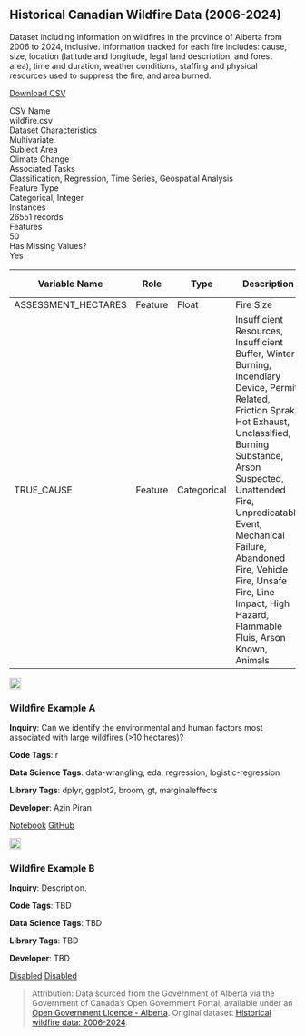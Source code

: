## Historical Canadian Wildfire Data (2006-2024)

::: {.static-content}

Dataset including information on wildfires in the province of Alberta from 2006 to 2024, inclusive. Information tracked for each fire includes: cause, size, location (latitude and longitude, legal land description, and forest area), time and duration, weather conditions, staffing and physical resources used to suppress the fire, and area burned.

<div class="button-container">
  <a href="notebooks/datasets/wildfire.csv" download class="download-button">
    Download CSV
  </a>
</div>

<div class="description-grid">

  <div class="field-label">CSV Name</div><div class="field-value">wildfire.csv</div>
  <div class="field-label">Dataset Characteristics</div><div class="field-value">Multivariate</div>
  <div class="field-label">Subject Area</div><div class="field-value">Climate Change</div>
  <div class="field-label">Associated Tasks</div><div class="field-value">Classification, Regression, Time Series, Geospatial Analysis</div>
  <div class="field-label">Feature Type</div><div class="field-value">Categorical, Integer</div>
  <div class="field-label">Instances</div><div class="field-value">26551 records</div>
  <div class="field-label">Features</div><div class="field-value">50</div>
  <div class="field-label">Has Missing Values?</div><div class="field-value">Yes</div>

</div>

<div class="table-container">
  <table class="styled-table">
    <thead>
      <tr>
        <th>Variable Name</th>
        <th>Role</th>
        <th>Type</th>
        <th>Description</th>
        <th>Units</th>
        <th>Missing Values</th>
      </tr>
    </thead>
    <tbody>
      <tr>
        <td>ASSESSMENT_HECTARES</td>
        <td>Feature</td>
        <td>Float</td>
        <td>Fire Size</td>
        <td>Hectares</td>
        <td>No</td>
      </tr>
      <tr>
        <td>TRUE_CAUSE</td>
        <td>Feature</td>
        <td>Categorical</td>
        <td>Insufficient Resources, Insufficient Buffer, Winter Burning, Incendiary Device, Permit Related, Friction Sprak, Hot Exhaust, Unclassified, Burning Substance, Arson Suspected, Unattended Fire, Unpredicatable Event, Mechanical Failure, Abandoned Fire, Vehicle Fire, Unsafe Fire, Line Impact, High Hazard, Flammable Fluis, Arson Known, Animals</td>
        <td></td>
        <td>No</td>
      </tr>
    </tbody>
  </table>
</div>

:::

:::{.grid-container}

<div class="grid-item" data-tags="notebook,r,data-wrangling,eda,regression,logistic-regression,dplyr,ggplot2,broom,gt,marginaleffects">
  <img src="img/dataset.png" width="20px" height="20px">
  <h3>Wildfire Example A</h3>
  <p>
<strong>Inquiry</strong>: Can we identify the environmental and human factors most associated with large wildfires (>10 hectares)?

<strong>Code Tags</strong>: r

<strong>Data Science Tags</strong>: data-wrangling, eda, regression, logistic-regression

<strong>Library Tags</strong>: dplyr, ggplot2, broom, gt, marginaleffects

<strong>Developer</strong>: Azin Piran
</p>
  <a href="https://fraramfra.github.io/capstoneproposal/notebooks/wildfire_exA.html" class="btn btn-outline-dark">Notebook</a>
  <a href="https://github.com/UBC-MDS/diverse-data-hub-dev/tree/main/Analysis/wildfire" class="btn btn-outline-dark">GitHub</a>
</div>

<div class="grid-item" data-tags="notebook,na">
  <img src="img/dataset.png" width="20px" height="20px">
  <h3>Wildfire Example B</h3>
  <p>
<strong>Inquiry</strong>: Description.

<strong>Code Tags</strong>: TBD

<strong>Data Science Tags</strong>: TBD

<strong>Library Tags</strong>: TBD

<strong>Developer</strong>: TBD
</p>
  <a href="https://fraramfra.github.io/capstoneproposal/" class="btn btn-outline-dark">Disabled</a>
  <a href="https://fraramfra.github.io/capstoneproposal/" class="btn btn-outline-dark">Disabled</a>
</div>

:::

::: {.static-content}

> Attribution: Data sourced from the Government of Alberta via the Government of Canada's Open Government Portal, available under an [Open Government Licence - Alberta](https://open.alberta.ca/licence). Original dataset: [Historical wildfire data: 2006-2024](https://open.canada.ca/data/en/dataset/a221e7a0-4f46-4be7-9c5a-e29de9a3447e).

:::